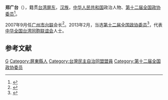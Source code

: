 {{expand|time=2014-02-08T06:44:28+00:00}}
{{Infobox officeholder
| 姓名          = 郑广台
| 性別                      = 男
| 民族                    = [[汉族|汉族]]
| 出生日期                  = {{Birth year and age|1962|10}}
| 出生地點                  = 
| 籍貫                      = [[台湾|台湾]][[屏東縣|屏东]]
| 國籍                      = {{中華人民共和國}}
}}
'''郑广台'''（{{bd|1962年|10月|}}），籍贯[[台湾|台湾]][[屏東縣|屏东]]，[[汉族|汉族]]，[[中华人民共和国|中华人民共和国]]政治人物、[[第十二届全国政协委员|第十二届全国政协委员]]<ref>{{cite news |title=记住广东不忘台湾 郑广台委员名字里的两代海峡情 |last=李宁 |url=http://www.taiwan.cn/xwzx/la/201703/t20170315_11723228.htm |accessdate=2020-04-07 |publisher=中国台湾网 |date=2017-03-15 |archive-date=2020-04-07 |archive-url=https://web.archive.org/web/20200407105835/http://www.taiwan.cn/xwzx/la/201703/t20170315_11723228.htm |dead-url=no }}</ref>。

2007年9月任[[广州市台湾同胞联谊会|广州市台联]]会长<ref>{{cite news|title=广州市台联会长郑广台简历|url=http://www.gztl.gov.cn/page/ld/ld1.htm|date=2013年10月21日|deadurl=yes|archiveurl=https://web.archive.org/web/20090107085413/http://www.gztl.gov.cn/page/ld/ld1.htm|archivedate=2009年1月7日}}</ref>。2013年2月，当选[[第十二届全国政协委员|第十二届全国政协委员]]<ref>{{cite news
|title=中国人民政治协商会议第十二届全国委员会委员名单
|url=http://news.xinhuanet.com/2013-02/02/c_124313314_2.htm
|accessdate=2014-02-08
|archive-date=2013-05-23
|archive-url=https://web.archive.org/web/20130523013239/http://news.xinhuanet.com/2013-02/02/c_124313314_2.htm
|dead-url=no
}}</ref>，代表[[中华全国台湾同胞联谊会|中华全国台湾同胞联谊会]]人士。

==参考文献==
{{reflist}}

{{DEFAULTSORT:Zheng鄭}}
[[Category:鄭姓|G]]
[[Category:屏東縣人|Category:屏東縣人]]
[[Category:台灣民主自治同盟盟員|Category:台灣民主自治同盟盟員]]
[[Category:第十二届全国政协委员|Category:第十二届全国政协委员]]

{{中華人民共和國政治人物小作品}}